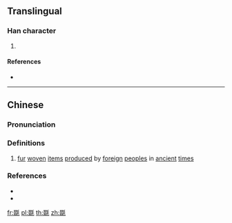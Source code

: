 ==Translingual==

===Han character===
{{Han char|rn=82|rad=毛|as=08|sn=12|four=12414|canj=EEEEU|ids=⿰叕毛}}

# {{defn|Han|sort=毛08}}

====References====
* {{Han ref|kx=0594.170|dkj=16870|dj=0986.160|hdz=32001.080|uh=6BF2|ud=27634|bh=D9E4|bd=55780}}

----

==Chinese==
{{zh-forms}}

===Pronunciation===
{{zh-pron
|m=duó
|c=zyut3
|cat=n
}}

===Definitions===
{{zh-hanzi}}

# {{lb|zh|obsolete}} [[fur]] [[woven]] [[item]]s [[produce]]d by [[foreign]] [[people]]s in [[ancient]] [[time]]s {{attention|zh|please check}}

===References===
* {{R:twedu|B01984}}
* {{R:yue:Hanzi}}

[[fr:毲]]
[[pl:毲]]
[[th:毲]]
[[zh:毲]]